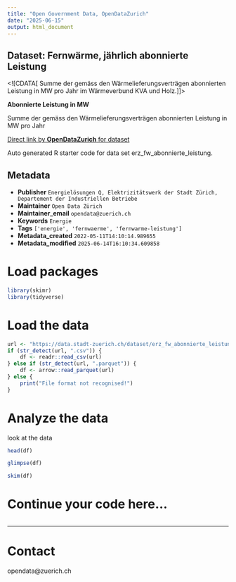 ```yaml
---
title: "Open Government Data, OpenDataZurich"
date: "2025-06-15"
output: html_document
---
```


## Dataset: Fernwärme, jährlich abonnierte Leistung

<![CDATA[
Summe der gemäss den Wärmelieferungsverträgen abonnierten Leistung in MW pro Jahr im Wärmeverbund KVA und Holz.
]]>

**Abonnierte Leistung in MW**

Summe der gemäss den Wärmelieferungsverträgen abonnierten Leistung in MW pro Jahr



[Direct link by **OpenDataZurich** for dataset](https://data.stadt-zuerich.ch/dataset/erz_fw_abonnierte_leistung)

Auto generated R starter code for data set erz_fw_abonnierte_leistung.

## Metadata

- **Publisher** `Energielösungen Q, Elektrizitätswerk der Stadt Zürich, Departement der Industriellen Betriebe`
- **Maintainer** `Open Data Zürich`
- **Maintainer_email** `opendata@zuerich.ch`
- **Keywords** `Energie`
- **Tags** `['energie', 'fernwaerme', 'fernwarme-leistung']`
- **Metadata_created** `2022-05-11T14:10:14.989655`
- **Metadata_modified** `2025-06-14T16:10:34.609858`


# Load packages

```r
library(skimr)
library(tidyverse)
```

# Load the data

```r
url <- "https://data.stadt-zuerich.ch/dataset/erz_fw_abonnierte_leistung/download/fw_abonnierte_leistung.csv"
if (str_detect(url, ".csv")) {
    df <- readr::read_csv(url)
} else if (str_detect(url, ".parquet")) {
    df <- arrow::read_parquet(url)
} else {
    print("File format not recognised!")
}
```

# Analyze the data

look at the data
```r
head(df)
```

```r
glimpse(df)
```

```r
skim(df)
```

# Continue your code here...

```r

```

------------------------------------------------------------------------

# Contact

opendata@zuerich.ch
